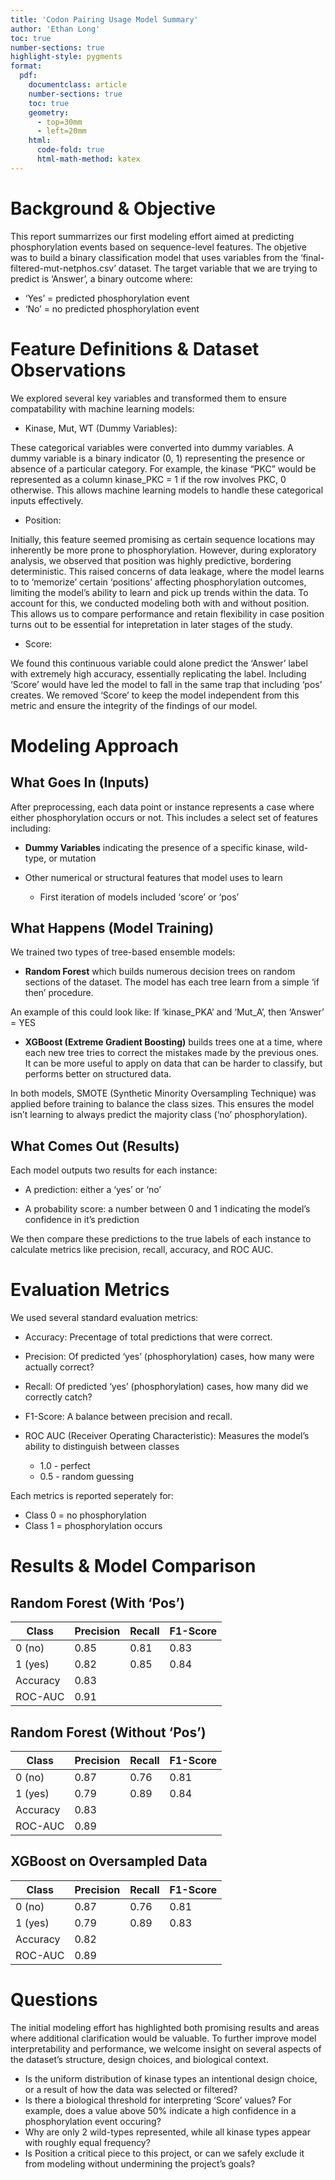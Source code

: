 ```yaml
---
title: 'Codon Pairing Usage Model Summary'
author: 'Ethan Long'
toc: true
number-sections: true
highlight-style: pygments
format: 
  pdf: 
    documentclass: article
    number-sections: true
    toc: true
    geometry:
      - top=30mm
      - left=20mm
    html:
      code-fold: true
      html-math-method: katex
---
```


# Background & Objective

This report summarrizes our first modeling effort aimed at predicting
phosphorylation events based on sequence-level features. The objetive was to 
build a binary classification model that uses variables from the 
'final-filtered-mut-netphos.csv' dataset. The target variable that we are 
trying to predict is 'Answer', a binary outcome where: 

+ 'Yes' = predicted phosphorylation event
+ 'No' = no predicted phosphorylation event

# Feature Definitions & Dataset Observations

We explored several key variables and transformed them to ensure compatability
with machine learning models:

+ Kinase, Mut, WT (Dummy Variables):

These categorical variables were converted into dummy variables. A dummy 
variable is a binary indicator (0, 1) representing the presence or absence of a
particular category. For example, the kinase "PKC" would be represented as a 
column kinase_PKC = 1 if the row involves PKC, 0 otherwise. This allows machine
learning models to handle these categorical inputs effectively. 

+ Position: 

Initially, this feature seemed promising as certain sequence locations may
inherently be more prone to phosphorylation. However, during exploratory 
analysis, we observed that position was highly predictive, bordering 
deterministic. This raised concerns of data leakage, where the model learns to 
to 'memorize' certain 'positions' affecting phosphorylation outcomes, limiting 
the model's ability to learn and pick up trends within the data. To account for
this, we conducted modeling both with and without position. This allows us to 
compare performance and retain flexibility in case position turns out to be 
essential for intepretation in later stages of the study.

+ Score: 

We found this continuous variable could alone predict the 'Answer' label with
extremely high accuracy, essentially replicating the label. Including 'Score'
would have led the model to fall in the same trap that including 'pos' creates.
We removed 'Score' to keep the model independent from this metric and ensure
the integrity of the findings of our model. 

# Modeling Approach 


## What Goes In (Inputs)

After preprocessing, each data point or instance represents a case where
either phosphorylation occurs or not. This includes a select set of features
including:

+ **Dummy Variables** indicating the presence of a specific kinase, wild-type,
or mutation

+ Other numerical or structural features that model uses to learn
  + First iteration of models included 'score' or 'pos' 


## What Happens (Model Training)

We trained two types of tree-based ensemble models:

+ **Random Forest** which builds numerous decision trees on random sections of
the dataset. The model has each tree learn from a simple 'if then' procedure. 

An example of this could look like: If 'kinase_PKA' and 'Mut_A', then 'Answer' = YES


+ **XGBoost (Extreme Gradient Boosting)** builds trees one at a time, where each
new tree tries to correct the mistakes made by the previous ones. It can be
more useful to apply on data that can be harder to classify, but performs better
on structured data.

In both models, SMOTE (Synthetic Minority Oversampling Technique) was applied 
before training to balance the class sizes. This ensures the model isn't 
learning to always predict the majority class ('no' phosphorylation).

## What Comes Out (Results)

Each model outputs two results for each instance:

+ A prediction: either a 'yes' or 'no'

+ A probability score: a number between 0 and 1 indicating the model's confidence
in it's prediction

We then compare these predictions to the true labels of each instance to calculate
metrics like precision, recall, accuracy, and ROC AUC. 

# Evaluation Metrics

We used several standard evaluation metrics:

+ Accuracy: Precentage of total predictions that were correct.

+ Precision: Of predicted 'yes' (phosphorylation) cases, how many were actually
correct? 

+ Recall: Of predicted 'yes' (phosphorylation) cases, how many did we correctly
catch? 

+ F1-Score: A balance between precision and recall.

+ ROC AUC (Receiver Operating Characteristic): Measures the model's ability to
distinguish between classes
  + 1.0 - perfect
  + 0.5 - random guessing

Each metrics is reported seperately for:

+ Class 0 = no phosphorylation 
+ Class 1 = phosphorylation occurs

# Results & Model Comparison

## Random Forest (With 'Pos')

| Class | Precision | Recall | F1-Score | 
|-----------|-----------|--------|---------------|
| 0 (no) | 0.85 | 0.81 | 0.83 | 
| 1 (yes) | 0.82 | 0.85 | 0.84 |
| Accuracy | 0.83
| ROC-AUC | 0.91


## Random Forest (Without 'Pos')

| Class | Precision | Recall | F1-Score | 
|-----------|-----------|--------|---------------|
| 0 (no) | 0.87 | 0.76 | 0.81 | 
| 1 (yes) | 0.79 | 0.89 | 0.84 |
| Accuracy | 0.83
| ROC-AUC | 0.89

## XGBoost on Oversampled Data

| Class | Precision | Recall | F1-Score | 
|-----------|-----------|--------|---------------|
| 0 (no) | 0.87 | 0.76 | 0.81 | 
| 1 (yes) | 0.79 | 0.89 | 0.83 |
| Accuracy | 0.82
| ROC-AUC | 0.89

# Questions

The initial modeling effort has highlighted both promising results and areas
where additional clarification would be valuable. To further improve model
interpretability and performance, we welcome insight on several aspects of the
dataset's structure, design choices, and biological context. 

+ Is the uniform distribution of kinase types an intentional design choice, or 
a result of how the data was selected or filtered?
+ Is there a biological threshold for interpreting 'Score' values? For 
example, does a value above 50% indicate a high confidence in a phosphorylation
event occuring?
+ Why are only 2 wild-types represented,  while all kinase types appear with
roughly equal frequency? 
+ Is Position a critical piece to this project, or can we safely exclude it from
modeling without undermining the project's goals? 